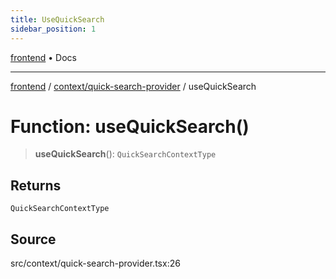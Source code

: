 ```yaml
---
title: UseQuickSearch
sidebar_position: 1
---
```


[frontend](../../..) • Docs

***

[frontend](../../..) / [context/quick-search-provider](..) / useQuickSearch

# Function: useQuickSearch()

> **useQuickSearch**(): `QuickSearchContextType`

## Returns

`QuickSearchContextType`

## Source

src/context/quick-search-provider.tsx:26

